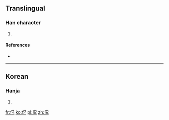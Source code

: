 ==Translingual==

===Han character===
{{Han char|rn=9|rad=人|as=05|sn=7|four=|canj=人口竹山 (ORHU)|ids=⿰[[亻]][[兄]]}}

# {{defn|Han|sort=人05}}

====References====
* {{Han ref|kx=0100.021|dkj=|dj=|hdz=|uh=3446|ud=13382|bh=|bd=}}

----

==Korean==

===Hanja===
{{ko-hanja|hangeul=이|rv=i|mr=i|y=i|eumhun=게으르다|ehrv=geeureuda|ehmr=keŭrŭda|ehy=keuluta}}

# {{defn|lang=ko|sort=人05}}

[[fr:㑆]]
[[ko:㑆]]
[[pl:㑆]]
[[zh:㑆]]